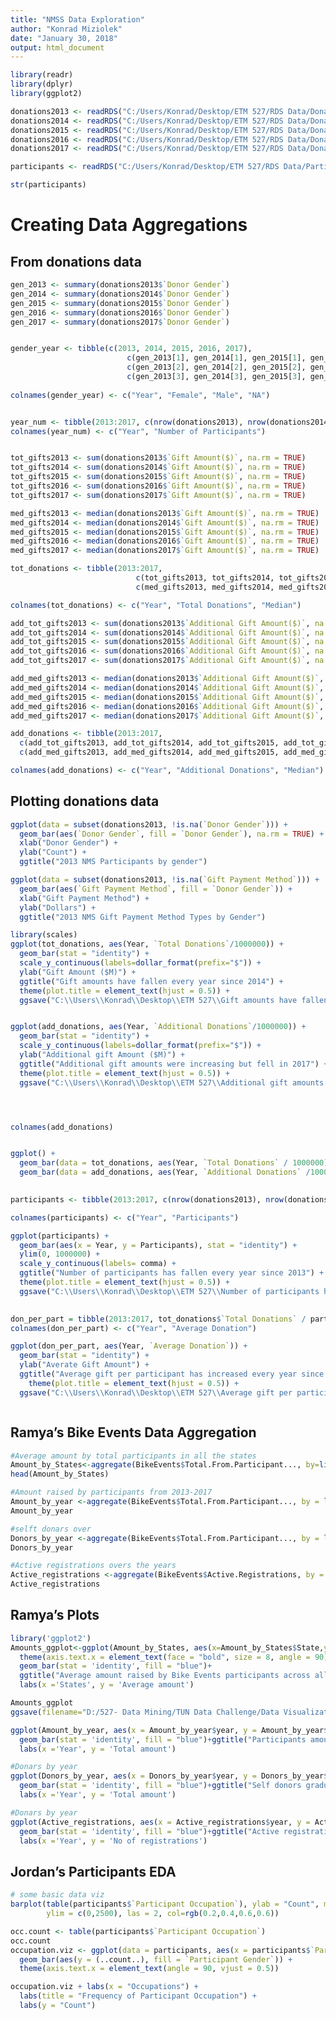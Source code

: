 ---
title: "NMSS Data Exploration"
author: "Konrad Miziolek"
date: "January 30, 2018"
output: html_document
---

```{r}
library(readr)
library(dplyr)
library(ggplot2)

donations2013 <- readRDS("C:/Users/Konrad/Desktop/ETM 527/RDS Data/Donations/Donations2013.rds")
donations2014 <- readRDS("C:/Users/Konrad/Desktop/ETM 527/RDS Data/Donations/Donations2014.rds")
donations2015 <- readRDS("C:/Users/Konrad/Desktop/ETM 527/RDS Data/Donations/Donations2015.rds")
donations2016 <- readRDS("C:/Users/Konrad/Desktop/ETM 527/RDS Data/Donations/Donations2016.rds")
donations2017 <- readRDS("C:/Users/Konrad/Desktop/ETM 527/RDS Data/Donations/Donations2017.rds")

participants <- readRDS("C:/Users/Konrad/Desktop/ETM 527/RDS Data/Participants/Participants.rds")

str(participants)

```

# Creating Data Aggregations

## From donations data

```{r}
gen_2013 <- summary(donations2013$`Donor Gender`)
gen_2014 <- summary(donations2014$`Donor Gender`)
gen_2015 <- summary(donations2015$`Donor Gender`)
gen_2016 <- summary(donations2016$`Donor Gender`)
gen_2017 <- summary(donations2017$`Donor Gender`)


gender_year <- tibble(c(2013, 2014, 2015, 2016, 2017), 
                          c(gen_2013[1], gen_2014[1], gen_2015[1], gen_2016[1], gen_2017[1]), 
                          c(gen_2013[2], gen_2014[2], gen_2015[2], gen_2016[2], gen_2017[2]), 
                          c(gen_2013[3], gen_2014[3], gen_2015[3], gen_2016[3], gen_2017[3]))
                          
colnames(gender_year) <- c("Year", "Female", "Male", "NA")


year_num <- tibble(2013:2017, c(nrow(donations2013), nrow(donations2014), nrow(donations2015), nrow(donations2016), nrow(donations2017)))
colnames(year_num) <- c("Year", "Number of Participants")


tot_gifts2013 <- sum(donations2013$`Gift Amount($)`, na.rm = TRUE)
tot_gifts2014 <- sum(donations2014$`Gift Amount($)`, na.rm = TRUE)
tot_gifts2015 <- sum(donations2015$`Gift Amount($)`, na.rm = TRUE)
tot_gifts2016 <- sum(donations2016$`Gift Amount($)`, na.rm = TRUE)
tot_gifts2017 <- sum(donations2017$`Gift Amount($)`, na.rm = TRUE)

med_gifts2013 <- median(donations2013$`Gift Amount($)`, na.rm = TRUE)
med_gifts2014 <- median(donations2014$`Gift Amount($)`, na.rm = TRUE)
med_gifts2015 <- median(donations2015$`Gift Amount($)`, na.rm = TRUE)
med_gifts2016 <- median(donations2016$`Gift Amount($)`, na.rm = TRUE)
med_gifts2017 <- median(donations2017$`Gift Amount($)`, na.rm = TRUE)

tot_donations <- tibble(2013:2017,
                            c(tot_gifts2013, tot_gifts2014, tot_gifts2015, tot_gifts2016, tot_gifts2017),
                            c(med_gifts2013, med_gifts2014, med_gifts2015, med_gifts2016, med_gifts2017))

colnames(tot_donations) <- c("Year", "Total Donations", "Median")

add_tot_gifts2013 <- sum(donations2013$`Additional Gift Amount($)`, na.rm = TRUE)
add_tot_gifts2014 <- sum(donations2014$`Additional Gift Amount($)`, na.rm = TRUE)
add_tot_gifts2015 <- sum(donations2015$`Additional Gift Amount($)`, na.rm = TRUE)
add_tot_gifts2016 <- sum(donations2016$`Additional Gift Amount($)`, na.rm = TRUE)
add_tot_gifts2017 <- sum(donations2017$`Additional Gift Amount($)`, na.rm = TRUE)

add_med_gifts2013 <- median(donations2013$`Additional Gift Amount($)`, na.rm = TRUE)
add_med_gifts2014 <- median(donations2014$`Additional Gift Amount($)`, na.rm = TRUE)
add_med_gifts2015 <- median(donations2015$`Additional Gift Amount($)`, na.rm = TRUE)
add_med_gifts2016 <- median(donations2016$`Additional Gift Amount($)`, na.rm = TRUE)
add_med_gifts2017 <- median(donations2017$`Additional Gift Amount($)`, na.rm = TRUE)

add_donations <- tibble(2013:2017,
  c(add_tot_gifts2013, add_tot_gifts2014, add_tot_gifts2015, add_tot_gifts2016, add_tot_gifts2017), 
  c(add_med_gifts2013, add_med_gifts2014, add_med_gifts2015, add_med_gifts2016, add_med_gifts2017))

colnames(add_donations) <- c("Year", "Additional Donations", "Median")
```


## Plotting donations data

```{r}
ggplot(data = subset(donations2013, !is.na(`Donor Gender`))) + 
  geom_bar(aes(`Donor Gender`, fill = `Donor Gender`), na.rm = TRUE) + 
  xlab("Donor Gender") + 
  ylab("Count") + 
  ggtitle("2013 NMS Participants by gender")

ggplot(data = subset(donations2013, !is.na(`Gift Payment Method`))) + 
  geom_bar(aes(`Gift Payment Method`, fill = `Donor Gender`)) + 
  xlab("Gift Payment Method") + 
  ylab("Dollars") + 
  ggtitle("2013 NMS Gift Payment Method Types by Gender")

library(scales)
ggplot(tot_donations, aes(Year, `Total Donations`/1000000)) + 
  geom_bar(stat = "identity") + 
  scale_y_continuous(labels=dollar_format(prefix="$")) + 
  ylab("Gift Amount ($M)") + 
  ggtitle("Gift amounts have fallen every year since 2014") + 
  theme(plot.title = element_text(hjust = 0.5)) + 
  ggsave("C:\\Users\\Konrad\\Desktop\\ETM 527\\Gift amounts have fallen.png")


ggplot(add_donations, aes(Year, `Additional Donations`/1000000)) + 
  geom_bar(stat = "identity") + 
  scale_y_continuous(labels=dollar_format(prefix="$")) + 
  ylab("Additional gift Amount ($M)") + 
  ggtitle("Additional gift amounts were increasing but fell in 2017") + 
  theme(plot.title = element_text(hjust = 0.5)) + 
  ggsave("C:\\Users\\Konrad\\Desktop\\ETM 527\\Additional gift amounts were increasing.png")




colnames(add_donations)


ggplot() + 
  geom_bar(data = tot_donations, aes(Year, `Total Donations` / 1000000), stat = "identity") +
  geom_bar(data = add_donations, aes(Year, `Additional Donations` /1000000), stat = "identity", fill = "red", alpha = 0.6)  
  

participants <- tibble(2013:2017, c(nrow(donations2013), nrow(donations2014), nrow(donations2015), nrow(donations2016), nrow(donations2017)))

colnames(participants) <- c("Year", "Participants")

ggplot(participants) + 
  geom_bar(aes(x = Year, y = Participants), stat = "identity") + 
  ylim(0, 1000000) + 
  scale_y_continuous(labels= comma) +
  ggtitle("Number of participants has fallen every year since 2013") + 
  theme(plot.title = element_text(hjust = 0.5)) + 
  ggsave("C:\\Users\\Konrad\\Desktop\\ETM 527\\Number of participants has fallen.png")

  
don_per_part = tibble(2013:2017, tot_donations$`Total Donations` / participants$Participants)
colnames(don_per_part) <- c("Year", "Average Donation")

ggplot(don_per_part, aes(Year, `Average Donation`)) + 
  geom_bar(stat = "identity") + 
  ylab("Averate Gift Amount") + 
  ggtitle("Average gift per participant has increased every year since 2013") + 
    theme(plot.title = element_text(hjust = 0.5)) + 
  ggsave("C:\\Users\\Konrad\\Desktop\\ETM 527\\Average gift per participant has increased.png")



```


## Ramya's Bike Events Data Aggregation

```{r}
#Average amount by total participants in all the states
Amount_by_States<-aggregate(BikeEvents$Total.From.Participant..., by=list(State = BikeEvents$State), FUN = mean)
head(Amount_by_States)

```

```{r}
#Amount raised by participants from 2013-2017
Amount_by_year <-aggregate(BikeEvents$Total.From.Participant..., by = list(year = BikeEvents$Fiscal.Year), sum)
Amount_by_year
```

```{r}
#selft donars over
Donors_by_year <-aggregate(BikeEvents$Total.From.Participant..., by = list(year = BikeEvents$Fiscal.Year), sum)
Donors_by_year

```


```{r}
#Active registrations overs the years
Active_registrations <-aggregate(BikeEvents$Active.Registrations, by = list(year = BikeEvents$Fiscal.Year), sum)
Active_registrations

```

## Ramya's Plots

```{r}
library('ggplot2')
Amounts_ggplot<-ggplot(Amount_by_States, aes(x=Amount_by_States$State,y=Amount_by_States$x))+ 
  theme(axis.text.x = element_text(face = "bold", size = 8, angle = 90))+
  geom_bar(stat = 'identity', fill = "blue")+
  ggtitle("Average amount raised by Bike Events participants across all the states") + 
  labs(x ='States', y = 'Average amount')
```

```{r}
Amounts_ggplot
ggsave(filename="D:/527- Data Mining/TUN Data Challenge/Data Visualizations/Amounts_ggplot.pdf", plot=Amounts_ggplot)

```

```{r}
ggplot(Amount_by_year, aes(x = Amount_by_year$year, y = Amount_by_year$x)) +
  geom_bar(stat = 'identity', fill = "blue")+ggtitle("Participants amount to Bike events slightly decreasing since 2014") + 
  labs(x ='Year', y = 'Total amount')

```

```{r}
#Donars by year
ggplot(Donors_by_year, aes(x = Donors_by_year$year, y = Donors_by_year$x))+
  geom_bar(stat = 'identity', fill = "blue")+ggtitle("Self donors gradually decreasing since 2014 ") + 
  labs(x ='Year', y = 'Total amount')


```

```{r}
#Donars by year
ggplot(Active_registrations, aes(x = Active_registrations$year, y = Active_registrations$x)) +
  geom_bar(stat = 'identity', fill = "blue")+ggtitle("Active registrations have fallen since 2013 ") + 
  labs(x ='Year', y = 'No of registrations')

```

## Jordan's Participants EDA

```{r}
# some basic data viz
barplot(table(participants$`Participant Occupation`), ylab = "Count", main = "Occupations of our Participants",
        ylim = c(0,2500), las = 2, col=rgb(0.2,0.4,0.6,0.6))

occ.count <- table(participants$`Participant Occupation`)
occ.count
occupation.viz <- ggplot(data = participants, aes(x = participants$`Participant Occupation`)) + 
  geom_bar(aes(y = (..count..), fill = `Participant Gender`)) +
  theme(axis.text.x = element_text(angle = 90, vjust = 0.5))

occupation.viz + labs(x = "Occupations") + 
  labs(title = "Frequency of Participant Occupation") + 
  labs(y = "Count")
```




